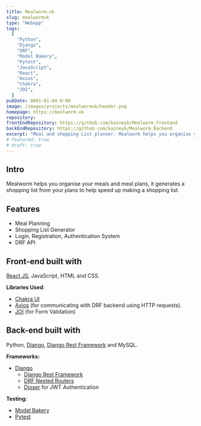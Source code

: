 ```yaml
---
title: Mealworm.uk
slug: mealwormuk
type: "Webapp"
tags:
  [
    "Python",
    "Django",
    "DRF",
    "Model Bakery",
    "Pytest",
    "JavaScript",
    "React",
    "Axios",
    "Chakra",
    "JOI",
  ]
pubDate: 0001-01-04 0:00
image: /images/projects/mealwormuk/header.png
homepage: https://mealworm.uk
repository:
frontEndRepository: https://github.com/kaineyb/Mealworm_Frontend
backEndRepository: https://github.com/kaineyb/Mealworm_Backend
excerpt: "Meal and shopping List planner. Mealworm helps you organise your meals and meal plans, it generates a shopping list from your plans to help speed up making a shopping list."
# featured: true
# draft: true
---
```


## Intro

Mealworm helps you organise your meals and meal plans, it generates a shopping list from your plans to help speed up making a shopping list.

## Features

- Meal Planning
- Shopping List Generator
- Login, Registration, Authentication System
- DRF API

## Front-end built with

[React JS](https://reactjs.org/), JavaScript, HTML and CSS.

**Libraries Used**:

- [Chakra UI](https://chakra-ui.com/)
- [Axios](https://axios-http.com/) (for communicating with DRF backend using HTTP requests).
- [JOI](https://joi.dev/) (for Form Validation)

## Back-end built with

Python, [Django](https://www.djangoproject.com/), [Django Rest Framework](https://www.django-rest-framework.org) and MySQL.

**Frameworks:**

- [Django](https://www.djangoproject.com/)
  - [Django Rest Framework](https://www.django-rest-framework.org)
  - [DRF Nested Routers](https://github.com/alanjds/drf-nested-routers)
  - [Djoser](https://djoser.readthedocs.io) for JWT Authentication

**Testing:**

- [Model Bakery](https://model-bakery.readthedocs.io)
- [Pytest](pytest.org)
